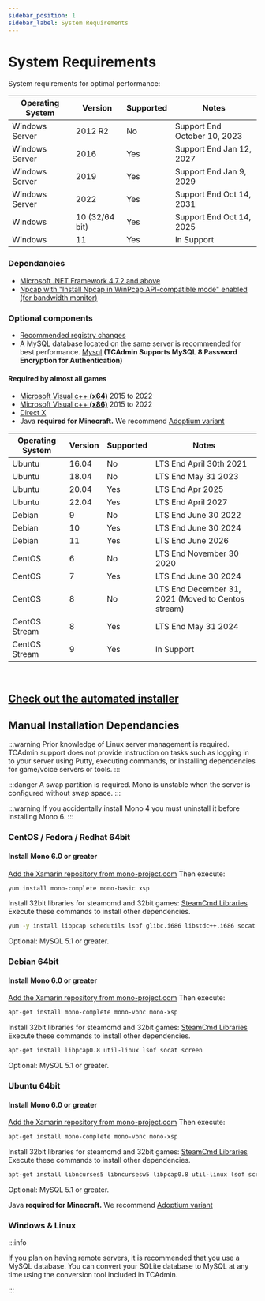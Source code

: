 ```yaml
---
sidebar_position: 1
sidebar_label: System Requirements
---
```



# System Requirements

System requirements for optimal performance:

<Tabs>
  <TabItem value="windows" label="Windows">

| Operating System        | Version             | Supported | Notes                   |
| ----------------------- | ------------------- | --------- | ----------------------- |
| Windows Server          | 2012 R2             | No        |  Support End October 10, 2023                       |
| Windows Server          | 2016                | Yes       |  Support End Jan 12, 2027                        |
| Windows Server          | 2019                | Yes       |  Support End Jan 9, 2029                        |
| Windows Server          | 2022                | Yes       |  Support End Oct 14, 2031                        |
| Windows                 | 10 (32/64 bit)      | Yes       |  Support End Oct 14, 2025                        |
| Windows                 | 11                  | Yes       |  In Support                        |

### Dependancies

- [Microsoft .NET Framework 4.7.2 and above](https://dotnet.microsoft.com/en-us/download/dotnet-framework)
- [Npcap with "Install Npcap in WinPcap API-compatible mode" enabled (for bandwidth monitor)
](https://npcap.com/dist/npcap-1.75.exe)

### Optional components

- [Recommended registry changes](/misc/recommended-registry-changes)
- A MySQL database located on the same server is recommended for best performance. [Mysql](https://dev.mysql.com/downloads/mysql/) **(TCAdmin Supports MySQL 8 Password Encryption for Authentication)**
#### Required by almost all games
- [Microsoft Visual c++ **(x64)**](https://aka.ms/vs/17/release/vc_redist.x64.exe) 2015 to 2022
- [Microsoft Visual c++ **(x86)**](https://aka.ms/vs/17/release/vc_redist.x86.exe) 2015 to 2022
- [Direct X](https://www.microsoft.com/en-us/download/details.aspx?id=35&6B49FDFB-8E5B-4B07-BC31-15695C5A2143=1)
- Java **required for Minecraft.** We recommend [Adoptium variant](https://adoptium.net/)


</TabItem>

<TabItem value="linux" label="Linux">

| Operating System | Version  | Supported | Notes |
| ---------------- | -------- | --------- | ----- |
| Ubuntu           | 16.04    | No        | LTS End April 30th 2021     |
| Ubuntu           | 18.04    | No        | LTS End May 31 2023      |
| Ubuntu           | 20.04    | Yes       | LTS End Apr 2025      |
| Ubuntu           | 22.04    | Yes       | LTS End April 2027      |
| Debian           | 9        | No        | LTS End June 30 2022      |
| Debian           | 10       | Yes       | LTS End June 30 2024      |
| Debian           | 11       | Yes       | LTS End June 2026      |
| CentOS           | 6        | No        | LTS End November 30 2020     |
| CentOS           | 7        | Yes       | LTS End June 30 2024      |
| CentOS           | 8      | No       |    LTS End December 31, 2021 (Moved to Centos stream)    |
| CentOS Stream    | 8      | Yes       |   LTS End May 31 2024   |
| CentOS Stream    | 9      | Yes       |   In Support   |


<br />

## [Check out the automated installer](https://docs.tcadmin.com/getting-started/installation/linux-installation)

## Manual Installation Dependancies

:::warning
Prior knowledge of Linux server management is required. TCAdmin support does not provide instruction on tasks such as logging in to your server using Putty, executing commands, or installing dependencies for game/voice servers or tools.
:::

:::danger
A swap partition is required. Mono is unstable when the server is configured without swap space.
:::

:::warning
If you accidentally install Mono 4 you must uninstall it before installing Mono 6.
:::

### CentOS / Fedora / Redhat 64bit

#### Install Mono 6.0 or greater

[Add the Xamarin repository from mono-project.com](https://www.mono-project.com/download/stable/#download-lin-centos)
 Then execute:

 ```bash
 yum install mono-complete mono-basic xsp
 ```
Install 32bit libraries for steamcmd and 32bit games: [SteamCmd Libraries](https://developer.valvesoftware.com/wiki/SteamCMD#32-Bit_Libraries_on_64-Bit_Linux_Systems)
Execute these commands to install other dependencies.
 ```bash
 yum -y install libpcap schedutils lsof glibc.i686 libstdc++.i686 socat screen
 ```
Optional: MySQL 5.1 or greater.

### Debian 64bit

#### Install Mono 6.0 or greater

[Add the Xamarin repository from mono-project.com](https://www.mono-project.com/download/stable/#download-lin-centos)
 Then execute:

 ```bash
 apt-get install mono-complete mono-vbnc mono-xsp
 ```
Install 32bit libraries for steamcmd and 32bit games: [SteamCmd Libraries](https://developer.valvesoftware.com/wiki/SteamCMD#32-Bit_Libraries_on_64-Bit_Linux_Systems)
Execute these commands to install other dependencies.
 ```bash
 apt-get install libpcap0.8 util-linux lsof socat screen
 ```
Optional: MySQL 5.1 or greater.

### Ubuntu 64bit

#### Install Mono 6.0 or greater

[Add the Xamarin repository from mono-project.com](https://www.mono-project.com/download/stable/#download-lin-centos)
 Then execute:

 ```bash
 apt-get install mono-complete mono-vbnc mono-xsp
 ```
Install 32bit libraries for steamcmd and 32bit games: [SteamCmd Libraries](https://developer.valvesoftware.com/wiki/SteamCMD#32-Bit_Libraries_on_64-Bit_Linux_Systems)
Execute these commands to install other dependencies.
 ```bash
 apt-get install libncurses5 libncursesw5 libpcap0.8 util-linux lsof screen socat iptables-persistent
 ```
Optional: MySQL 5.1 or greater.

Java **required for Minecraft.** We recommend [Adoptium variant](https://adoptium.net/)


  </TabItem>
</Tabs>

### Windows & Linux

:::info

If you plan on having remote servers, it is recommended that you use a MySQL database. You can convert your SQLite database to MySQL at any time using the conversion tool included in TCAdmin.

:::